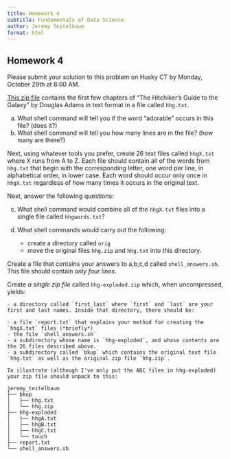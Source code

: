 ```yaml
---
title: Homework 4
subtitle: Fundamentals of Data Science
author: Jeremy Teitelbaum
format: html
---
```


## Homework 4

Please submit your solution to this problem on Husky CT by Monday, October 29th at 8:00 AM. 

[This zip file](./hhg.zip) contains the first few chapters of "The Hitchiker's Guide to the Galaxy" by Douglas Adams in text format in a file called `hhg.txt`.

a. What shell command will tell you if the word "adorable" occurs in this file?
(does it?)
b. What shell command will tell you how many lines are in the file?
(how many are there?)


Next, using whatever tools you prefer, create 26 text files called `hhgX.txt` where X runs from A to Z.
Each file should contain all of the words from `hhg.txt` that begin with the corresponding letter, one word per line,
in alphabetical order, in lower case.  Each word should occur only once in `hhgX.txt` regardless of how many times it occurs
in the original text. 

Next, answer the following questions:

c. What shell command would combine all of the `hhgX.txt` files into a single file called `hhgwords.txt`?
d. What shell commands would carry out the following:

    - create a directory called `orig`
    - move the original files `hhg.zip` and `hhg.txt` into this directory.

Create a file that contains your answers to a,b,c,d called `shell_answers.sh`.
This file should contain *only four lines*.

Create *a single zip file* called `hhg-exploded.zip` which, when uncompressed, yields:

    - a directory called `first_last` where `first` and `last` are your first and last names. Inside that directory, there should be:

    - a file `report.txt` that explains your method for creating the `hhgX.txt` files (*briefly*)
    - the file `shell_answers.sh` 
    - a subdirectory whose name is `hhg-exploded`, and whose contents are the 26 files described above.
    - a subdirectory called `bkup` which contains the original text file
    `hhg.txt` as well as the original zip file `hhg.zip`.
    
    To illustrate (although I've only put the ABC files in hhg-exploded)
    your zip file should unpack to this:


```verbatim
jeremy_teitelbaum
├── bkup
│   ├── hhg.txt
│   └── hhg.zip
├── hhg-exploded
│   ├── hhgA.txt
│   ├── hhgB.txt
│   ├── hhgC.txt
│   └── touch
├── report.txt
└── shell_answers.sh
```



